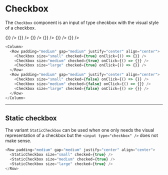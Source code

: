 
# Checkbox

The `Checkbox` component is an input of type checkbox with the visual style of a checkbox.

<Column>
  <Row padding="medium" gap="medium" justify="center" align="center">
    <Checkbox size="small" checked={true} onClick={() => {}} />
    <Checkbox size="medium" checked={true} onClick={() => {}} />
    <Checkbox size="large" checked={true} onClick={() => {}} />
  </Row>
  <Row padding="medium" gap="medium" justify="center" align="center">
    <Checkbox size="small" checked={false} onClick={() => {}} />
    <Checkbox size="medium" checked={false} onClick={() => {}} />
    <Checkbox size="large" checked={false} onClick={() => {}} />
  </Row>
</Column>

```js
<Column>
  <Row padding="medium" gap="medium" justify="center" align="center">
    <Checkbox size="small" checked={true} onClick={() => {}} />
    <Checkbox size="medium" checked={true} onClick={() => {}} />
    <Checkbox size="large" checked={true} onClick={() => {}} />
  </Row>
  <Row padding="medium" gap="medium" justify="center" align="center">
    <Checkbox size="small" checked={false} onClick={() => {}} />
    <Checkbox size="medium" checked={false} onClick={() => {}} />
    <Checkbox size="large" checked={false} onClick={() => {}} />
  </Row>
</Column>
```

---

## Static checkbox

The variant `StaticCheckbox` can be used when one only needs the visual representation of a checkbox but the `<input type="checkbox" />` does not make sense.

<Row padding="medium" gap="medium" justify="center" align="center">
  <StaticCheckbox size="small" checked={true} />
  <StaticCheckbox size="medium" checked={true} />
  <StaticCheckbox size="large" checked={true} />
</Row>

```js
<Row padding="medium" gap="medium" justify="center" align="center">
  <StaticCheckbox size="small" checked={true} />
  <StaticCheckbox size="medium" checked={true} />
  <StaticCheckbox size="large" checked={true} />
</Row>
```
